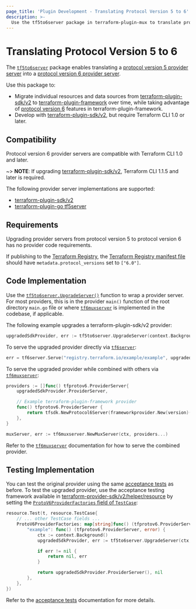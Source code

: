 ```yaml
---
page_title: 'Plugin Development - Translating Protocol Version 5 to 6'
description: >-
  Use the tf5to6server package in terraform-plugin-mux to translate protocol version 5 providers to protocol version 6.
---
```


# Translating Protocol Version 5 to 6

The [`tf5to6server`](https://pkg.go.dev/github.com/hashicorp/terraform-plugin-mux/tf5to6server) package enables translating a [protocol version 5 provider server](../how-terraform-works#protocol-version-5) into a [protocol version 6 provider server](../how-terraform-works#protocol-version-6).

Use this package to:

* Migrate individual resources and data sources from [terraform-plugin-sdk/v2](../sdkv2/sdk-intro) to [terraform-plugin-framework](../framework) over time, while taking advantage of [protocol version 6](../how-terraform-works#protocol-version-6) features in terraform-plugin-framework.
* Develop with [terraform-plugin-sdk/v2](../sdkv2/sdk-intro), but require Terraform CLI 1.0 or later.

## Compatibility

Protocol version 6 provider servers are compatible with Terraform CLI 1.0 and later.

~> **NOTE**: If upgrading [terraform-plugin-sdk/v2](../sdkv2/sdkv2-intro), Terraform CLI 1.1.5 and later is required.

The following provider server implementations are supported:

* [terraform-plugin-sdk/v2](../sdkv2/sdkv2-intro)
* [terraform-plugin-go tf5server](https://pkg.go.dev/github.com/hashicorp/terraform-plugin-go/tfprotov5/tf5server)

## Requirements

Upgrading provider servers from protocol version 5 to protocol version 6 has no provider code requirements.

If publishing to the [Terraform Registry](/registry), the [Terraform Registry manifest file](https://www.terraform.io/registry/providers/publishing#terraform-registry-manifest-file) should have `metadata.protocol_versions` set to `["6.0"]`.

## Code Implementation

Use the [`tf5to6server.UpgradeServer()`](https://pkg.go.dev/github.com/hashicorp/terraform-plugin-mux/tf5to6server#UpgradeServer) function to wrap a provider server. For most providers, this is in the provider `main()` function of the root directory `main.go` file or where [`tf6muxserver`](./combining-protocol-version-6-providers) is implemented in the codebase, if applicable.

The following example upgrades a terraform-plugin-sdk/v2 provider:

```go
upgradedSdkProvider, err := tf5to6server.UpgradeServer(context.Background(), sdkprovider.New(version)().GRPCProvider)
```

To serve the upgraded provider directly via [`tf6server`](https://pkg.go.dev/github.com/hashicorp/terraform-plugin-go/tfprotov6/tf6server):

```go
err = tf6server.Serve("registry.terraform.io/example/example", upgradedSdkProvider.ProviderServer)
```

To serve the upgraded provider while combined with others via [`tf6muxserver`](./combining-protocol-version-6-providers):

```go
providers := []func() tfprotov6.ProviderServer{
	upgradedSdkProvider.ProviderServer,

	// Example terraform-plugin-framework provider
	func() tfprotov6.ProviderServer {
		return tfsdk.NewProtocol6Server(frameworkprovider.New(version)())
	},
}

muxServer, err := tf6muxserver.NewMuxServer(ctx, providers...)
```

Refer to the [`tf6muxserver`](./combining-protocol-version-6-providers) documentation for how to serve the combined provider.

## Testing Implementation

You can test the original provider using the same [acceptance tests](../sdkv2/testing/acceptance-tests) as before. To test the upgraded provider, use the acceptance testing framework available in [terraform-provider-sdk/v2/helper/resource](https://pkg.go.dev/github.com/hashicorp/terraform-plugin-sdk/v2/helper/resource) by setting the [`ProtoV6ProviderFactories` field of `TestCase`](https://pkg.go.dev/github.com/hashicorp/terraform-plugin-sdk/v2/helper/resource#TestCase.ProtoV6ProviderFactories):

```go
resource.Test(t, resource.TestCase{
	// ... other TestCase fields ...
	ProtoV6ProviderFactories: map[string]func() (tfprotov6.ProviderServer, error) {
		"example": func() (tfprotov6.ProviderServer, error) {
			ctx := context.Background()
			upgradedSdkProvider, err := tf5to6server.UpgradeServer(ctx, sdkprovider.New("test")().GRPCProvider)

			if err != nil {
				return nil, err
			}

			return upgradedSdkProvider.ProviderServer(), nil
		},
	},
})
```

Refer to the [acceptance tests](../sdkv2/testing/acceptance-tests) documentation for more details.
